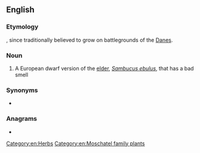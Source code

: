 ==English==

===Etymology===
{{compound|Dane|wort|lang=en}}, since traditionally believed to grow on battlegrounds of the [[Dane]]s.

===Noun===
{{wikipedia}}
{{en-noun}}

# A European dwarf version of the [[elder]], ''[[Sambucus ebulus]]'', that has a bad smell

===Synonyms===
* {{l|en|dwarf elder}}

===Anagrams===
* {{anagrams|en|downrate|tear down|tear-down|teardown}}

[[Category:en:Herbs]]
[[Category:en:Moschatel family plants]]